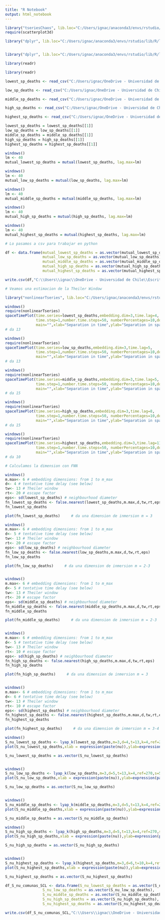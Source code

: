 ```yaml
---
title: "R Notebook"
output: html_notebook
---
```


```r
library("tseriesChaos", lib.loc="C:/Users/ignac/anaconda3/envs/rstudio/lib/R/library")
require(scatterplot3d)

library("dplyr", lib.loc="C:/Users/ignac/anaconda3/envs/rstudio/lib/R/library")


library("dplyr", lib.loc="C:/Users/ignac/anaconda3/envs/rstudio/lib/R/library")

library(readr)
```

```r
library(readr)

lowest_sp_deaths <- read_csv("C:/Users/ignac/OneDrive - Universidad de Chile/Escritorio/Modelamietno Matematico/Chaos-Presence-SARS-CoV-II/lowest_sp_deaths")

low_sp_deaths <- read_csv("C:/Users/ignac/OneDrive - Universidad de Chile/Escritorio/Modelamietno Matematico/Chaos-Presence-SARS-CoV-II/low_sp_deaths")

middle_sp_deaths <- read_csv("C:/Users/ignac/OneDrive - Universidad de Chile/Escritorio/Modelamietno Matematico/Chaos-Presence-SARS-CoV-II/middle_sp_deaths")

high_sp_deaths <- read_csv("C:/Users/ignac/OneDrive - Universidad de Chile/Escritorio/Modelamietno Matematico/Chaos-Presence-SARS-CoV-II/high_sp_deaths")

highest_sp_deaths <- read_csv("C:/Users/ignac/OneDrive - Universidad de Chile/Escritorio/Modelamietno Matematico/Chaos-Presence-SARS-CoV-II/highest_sp_deaths")

lowest_sp_deaths = lowest_sp_deaths[[1]]
low_sp_deaths = low_sp_deaths[[1]]
middle_sp_deaths = middle_sp_deaths[[1]]
high_sp_deaths = high_sp_deaths[[1]]
highest_sp_deaths = highest_sp_deaths[[1]]

windows()
lm <- 40
mutual_lowest_sp_deaths = mutual(lowest_sp_deaths, lag.max=lm)

windows()
lm <- 40
mutual_low_sp_deaths = mutual(low_sp_deaths, lag.max=lm)

windows()
lm <- 40
mutual_middle_sp_deaths = mutual(middle_sp_deaths, lag.max=lm)

windows()
lm <- 40
mutual_high_sp_deaths = mutual(high_sp_deaths, lag.max=lm)

windows()
lm <- 40
mutual_highest_sp_deaths = mutual(highest_sp_deaths, lag.max=lm)

# Lo pasamos a csv para trabajar en python

df <- data.frame(mutual_lowest_sp_deaths = as.vector(mutual_lowest_sp_deaths),
                 mutual_low_sp_deaths = as.vector(mutual_low_sp_deaths),
                 mutual_middle_sp_deaths = as.vector(mutual_middle_sp_deaths),
                 mutual_high_sp_deaths = as.vector(mutual_high_sp_deaths),
                 mutual_highest_sp_deaths = as.vector(mutual_highest_sp_deaths))

write.csv(df,"C:\\Users\\ignac\\OneDrive - Universidad de Chile\\Escritorio\\Modelamietno Matematico\\Chaos-Presence-SARS-CoV-II\\data_para_R\\AMI_comunas_SCL.csv", row.names = FALSE)
```

```r
# Veamos una estimacion de la Theiler Window

library("nonlinearTseries", lib.loc="C:/Users/ignac/anaconda3/envs/rstudio/lib/R/library")

windows()
require(nonlinearTseries)
spaceTimePlot(time.series=lowest_sp_deaths,embedding.dim=3,time.lag=4,
              time.step=1,number.time.steps=50, numberPercentages=10,do.plot=TRUE,
              main="",xlab="Separation in time",ylab="Separation in space")
# da 13

windows()
require(nonlinearTseries)
spaceTimePlot(time.series=low_sp_deaths,embedding.dim=3,time.lag=5,
              time.step=1,number.time.steps=50, numberPercentages=10,do.plot=TRUE,
              main="",xlab="Separation in time",ylab="Separation in space")
# da 13

windows()
require(nonlinearTseries)
spaceTimePlot(time.series=middle_sp_deaths,embedding.dim=3,time.lag=5,
              time.step=1,number.time.steps=50, numberPercentages=10,do.plot=TRUE,
              main="",xlab="Separation in time",ylab="Separation in space")
# da 15

windows()
require(nonlinearTseries)
spaceTimePlot(time.series=high_sp_deaths,embedding.dim=3,time.lag=8,
              time.step=1,number.time.steps=50, numberPercentages=10,do.plot=TRUE,
              main="",xlab="Separation in time",ylab="Separation in space")
# da 15

windows()
require(nonlinearTseries)
spaceTimePlot(time.series=highest_sp_deaths,embedding.dim=3,time.lag=11,
              time.step=1,number.time.steps=50, numberPercentages=10,do.plot=TRUE,
              main="",xlab="Separation in time",ylab="Separation in space")
# da 10

```

```r
# Calculamos la dimension con FNN

windows()
m.max<- 6 # embedding dimensions: from 1 to m_max
d<- 4 # tentative time delay (see below)
tw<- 13 # Theiler window
rt<- 20 # escape factor
eps<- sd(lowest_sp_deaths) # neighbourhood diameter
fn_lowest_sp_deaths <- false.nearest(lowest_sp_deaths,m.max,d,tw,rt,eps)
fn_lowest_sp_deaths

plot(fn_lowest_sp_deaths)     # da una dimension de inmersion m = 3

windows()
m.max<- 6 # embedding dimensions: from 1 to m_max
d<- 5 # tentative time delay (see below)
tw<- 13 # Theiler window
rt<- 20 # escape factor
eps<- sd(low_sp_deaths) # neighbourhood diameter
fn_low_sp_deaths <- false.nearest(low_sp_deaths,m.max,d,tw,rt,eps)
fn_low_sp_deaths

plot(fn_low_sp_deaths)     # da una dimension de inmersion m = 2-3


windows()
m.max<- 6 # embedding dimensions: from 1 to m_max
d<- 5 # tentative time delay (see below)
tw<- 13 # Theiler window
rt<- 20 # escape factor
eps<- sd(middle_sp_deaths) # neighbourhood diameter
fn_middle_sp_deaths <- false.nearest(middle_sp_deaths,m.max,d,tw,rt,eps)
fn_middle_sp_deaths

plot(fn_middle_sp_deaths)     # da una dimension de inmersion m = 2-3


windows()
m.max<- 6 # embedding dimensions: from 1 to m_max
d<- 5 # tentative time delay (see below)
tw<- 13 # Theiler window
rt<- 10 # escape factor
eps<- sd(high_sp_deaths) # neighbourhood diameter
fn_high_sp_deaths <- false.nearest(high_sp_deaths,m.max,d,tw,rt,eps)
fn_high_sp_deaths

plot(fn_high_sp_deaths)     # da una dimension de inmersion m = 3


windows()
m.max<- 6 # embedding dimensions: from 1 to m_max
d<- 6 # tentative time delay (see below)
tw<- 13 # Theiler window
rt<- 10 # escape factor
eps<- sd(highest_sp_deaths) # neighbourhood diameter
fn_highest_sp_deaths <- false.nearest(highest_sp_deaths,m.max,d,tw,rt,eps)
fn_highest_sp_deaths

plot(fn_highest_sp_deaths)     # da una dimension de inmersion m = 3-4

```

```r
windows()
S_nu_lowest_sp_deaths <- lyap_k(lowest_sp_deaths,m=3,d=4,t=13,k=4,ref=270,s=50,eps=0.3)
plot(S_nu_lowest_sp_deaths,xlab = expression(paste(nu)),ylab=expression(paste("S",(nu))))

S_nu_lowest_sp_deaths = as.vector(S_nu_lowest_sp_deaths)


windows()
S_nu_low_sp_deaths <- lyap_k(low_sp_deaths,m=3,d=5,t=13,k=4,ref=270,s=50,eps=0.3)
plot(S_nu_low_sp_deaths,xlab = expression(paste(nu)),ylab=expression(paste("S",(nu))))

S_nu_low_sp_deaths = as.vector(S_nu_low_sp_deaths)


windows()
S_nu_middle_sp_deaths <- lyap_k(middle_sp_deaths,m=3,d=5,t=13,k=4,ref=270,s=50,eps=0.3)
plot(S_nu_middle_sp_deaths,xlab = expression(paste(nu)),ylab=expression(paste("S",(nu))))

S_nu_middle_sp_deaths = as.vector(S_nu_middle_sp_deaths)

windows()
S_nu_high_sp_deaths <- lyap_k(high_sp_deaths,m=3,d=5,t=13,k=4,ref=270,s=50,eps=0.3)
plot(S_nu_high_sp_deaths,xlab = expression(paste(nu)),ylab=expression(paste("S",(nu))))

S_nu_high_sp_deaths = as.vector(S_nu_high_sp_deaths)


windows()
S_nu_highest_sp_deaths <- lyap_k(highest_sp_deaths,m=3,d=6,t=10,k=4,ref=250,s=50,eps=0.3)
plot(S_nu_highest_sp_deaths,xlab = expression(paste(nu)),ylab=expression(paste("S",(nu))))

S_nu_highest_sp_deaths = as.vector(S_nu_highest_sp_deaths)

```

```r
df_S_nu_comunas_SCL <- data.frame(S_nu_lowest_sp_deaths = as.vector(S_nu_lowest_sp_deaths),
                 S_nu_low_sp_deaths = as.vector(S_nu_low_sp_deaths),
                 S_nu_middle_sp_deaths = as.vector(S_nu_middle_sp_deaths),
                 S_nu_high_sp_deaths = as.vector(S_nu_high_sp_deaths),
                 S_nu_highest_sp_deaths = as.vector(S_nu_highest_sp_deaths))

write.csv(df_S_nu_comunas_SCL,"C:\\Users\\ignac\\OneDrive - Universidad de Chile\\Escritorio\\Modelamietno Matematico\\Chaos-Presence-SARS-CoV-II\\data_para_R\\S_nu_comunas_SCL.csv", row.names = FALSE)
```

